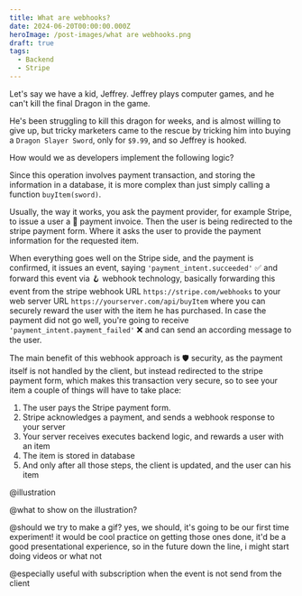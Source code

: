 ```yaml
---
title: What are webhooks?
date: 2024-06-20T00:00:00.000Z
heroImage: /post-images/what are webhooks.png
draft: true
tags:
  - Backend
  - Stripe
---
```


Let's say we have a kid, Jeffrey. Jeffrey plays computer games, and he can't kill the final Dragon in the game.

He's been struggling to kill this dragon for weeks, and is almost willing to give up, but tricky marketers came to the rescue by tricking him into buying a `Dragon Slayer Sword`, only for `$9.99`, and so Jeffrey is hooked.

How would we as developers implement the following logic?

Since this operation involves payment transaction, and storing the information in a database, it is more complex than just simply calling a function `buyItem(sword)`.

Usually, the way it works, you ask the payment provider, for example Stripe, to issue a user a 📃 payment invoice. Then the user is being redirected to the stripe payment form. Where it asks the user to provide the payment information for the requested item.

When everything goes well on the Stripe side, and the payment is confirmed, it issues an event, saying `'payment_intent.succeeded'` ✅ and forward this event via 🪝 webhook technology, basically forwarding this event from the stripe webhook URL `https://stripe.com/webhooks` to your web server URL `https://yourserver.com/api/buyItem` where you can securely reward the user with the item he has purchased. In case the payment did not go well, you're going to receive `'payment_intent.payment_failed'` ❌ and can send an according message to the user.

The main benefit of this webhook approach is 🛡 security, as the payment itself is not handled by the client, but instead redirected to the stripe payment form, which makes this transaction very secure, so to see your item a couple of things will have to take place:

1. The user pays the Stripe payment form.
2. Stripe acknowledges a payment, and sends a webhook response to your server
3. Your server receives executes backend logic, and rewards a user with an item
4. The item is stored in database
5. And only after all those steps, the client is updated, and the user can his item

@illustration

@what to show on the illustration?

@should we try to make a gif? yes, we should, it's going to be our first time experiment! it would be cool practice on getting those ones done, it'd be a good presentational experience, so in the future down the line, i might start doing videos or what not

@especially useful with subscription when the event is not send from the client
